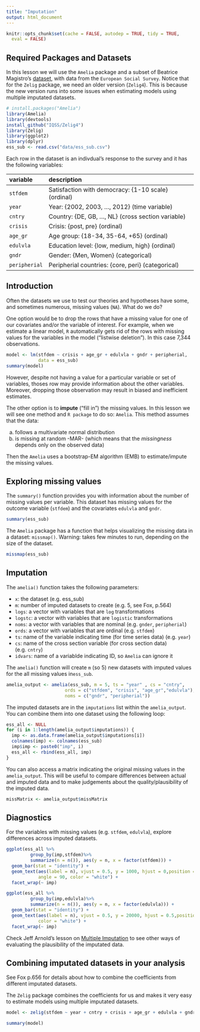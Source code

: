 ```yaml
---
title: "Imputation"
output: html_document
---
```


```r
knitr::opts_chunk$set(cache = FALSE, autodep = TRUE, tidy = TRUE,
  eval = FALSE)
```

## Required Packages and Datasets

In this lesson we will use the `Amelia` package and a subset of Beatrice Magistro's [dataset](https://www.dropbox.com/s/521gqn9neemmsd3/ess_sub.csv?dl=0), with data from the `European Social Survey`. Notice that for the `Zelig` package, we need an older version (`Zelig4`). This is because the new version runs into some issues when estimating models using multiple imputated datasets.

```r
# install.packages("Amelia")
library(Amelia)
library(devtools)
install_github("IQSS/Zelig4")
library(Zelig)
library(ggplot2)
library(dplyr)
ess_sub <- read.csv("data/ess_sub.csv")
```

Each row in the dataset is an indivdual's response to the survey and it has the following variables:

variable       description
-------------- -------------------------------------------------------------------
`stfdem`       Satisfaction with democracy: {1-10 scale} (ordinal)
`year`         Year: {2002, 2003, ..., 2012} (time variable)
`cntry`        Country: {DE, GB, ..., NL} (cross section variable)
`crisis`       Crisis: {post, pre} (ordinal)
`age_gr`       Age group: {18-34, 35-64, +65} (ordinal)
`edulvla`      Education level: {low, medium, high} (ordinal)
`gndr`         Gender: {Men, Women} (categorical)
`peripherial`  Peripherial countries: {core, peri} (categorical)
-------------- -------------------------------------------------------------------

## Introduction
Often the datasets we use to test our theories and hypotheses have some, and sometimes numerous, missing values (`NA`). What do we do?

One option would be to drop the rows that have a missing value for one of our covariates and/or the variable of interest. For example, when we estimate a linear model, `R` automatically gets rid of the rows with missing values for the variables in the model ("listwise deletion"). In this case 7,344 observations. 

```r
model <- lm(stfdem ~ crisis + age_gr + edulvla + gndr + peripherial,
            data = ess_sub)
summary(model)
```


However, despite not having a value for a particular variable or set of variables, thoses row may provide information about the other variables. Moreover, dropping those observation may result in biased and inefficient estimates.

The other option is to **impute** ("fill in") the missing values. In this lesson we will see one method and `R package` to do so: `Amelia`. This method assumes that the data: 

  a. follows a multivariate normal distribution 
  b. is missing at random -MAR- (which means that the *missingness* depends only on the observed data) 

Then the `Amelia` uses a bootstrap-EM algorithm (EMB) to estimate/impute the missing values. 

## Exploring missing values

The `summary()` function provides you with information about the number of missing values per variable. This dataset has missing values for the outcome variable (`stfdem`) and the covariates `edulvla` and `gndr`.

```r
summary(ess_sub)
```

The `Amelia` package has a function that helps visualizing the missing data in a dataset: `missmap()`. Warning: takes few minutes to run, depending on the size of the dataset.

```r
missmap(ess_sub)
```

## Imputation

The `amelia()` function takes the following parameters:

  - `x`: the dataset (e.g. ess_sub)
  - `m`: number of imputed datasets to create (e.g. 5, see Fox, p.564)
  - `logs`: a vector with variables that are `log` transformations
  - `logstc`: a vector with variables that are `logistic` transformations
  - `noms`: a vector with variables that are nominal (e.g. `gnder`, `peripherial`)
  - `ords`: a vector with variables that are ordinal (e.g. `stfdem`)
  - `ts`: name of the variable indicating time (for time series data) (e.g. `year`)
  - `cs`: name of the cross section variable (for cross section data) (e.g. `cntry`)
  - `idvars`: name of a variablde indicating ID, so `Amelia` can ignore it

The `amelia()` function will create `m` (so 5) new datasets with imputed values for the all missing values in`ess_sub`. 

```r
amelia_output <- amelia(ess_sub, m = 5, ts = "year" , cs = "cntry",
                      ords = c("stfdem", "crisis", "age_gr","edulvla"),
                      noms = c("gndr", "peripherial"))
```

The imputed datasets are in the `imputations` list within the `amelia_output`. You can combine them into one dataset using the following loop:

```r
ess_all <- NULL
for (i in 1:length(amelia_output$imputations)) {
  imp <- as.data.frame(amelia_output$imputations[i])
  colnames(imp) <- colnames(ess_sub)
  imp$imp <- paste0("imp", i)
  ess_all <- rbind(ess_all, imp)
}
```

You can also access a matrix indicating the original missing values in the `amelia_output`. This will be useful to compare differences between actual and imputed data and to make judgements about the quality/plausibility of the imputed data.

```r
missMatrix <- amelia_output$missMatrix
```

## Diagnostics

For the variables with missing values (e.g. `stfdem`, `edulvla`), explore differences across imputed datasets.
```r
ggplot(ess_all %>%
         group_by(imp,stfdem)%>%
         summarize(n = n()), aes(y = n, x = factor(stfdem))) +
  geom_bar(stat = "identity") +
  geom_text(aes(label = n), vjust = 0.5, y = 1000, hjust = 0,position = ,
            angle = 90, color = "white") +
  facet_wrap(~ imp)
```

```r
ggplot(ess_all %>%
         group_by(imp,edulvla)%>%
         summarize(n = n()), aes(y = n, x = factor(edulvla))) +
  geom_bar(stat = "identity") +
  geom_text(aes(label = n), vjust = 0.5, y = 20000, hjust = 0.5,position = ,
            color = "white") +
  facet_wrap(~ imp)
```

Check Jeff Arnold's lesson on [Multiple Imputation](https://uw-pols503.github.io/pols_503_sp16/missing_data_imputation.html#models) to see other ways of evaluating the plausibility of the imputated data. 

## Combining imputated datasets in your analysis

See Fox p.656 for details about how to combine the coefficients from different imputated datasets.

The `Zelig` package combines the coefficients for us and makes it very easy to estimate models using multiple imputated datasets.

```r
model <- zelig(stfdem ~ year + cntry + crisis + age_gr + edulvla + gndr + peripherial, data = amelia_output, model = "ls")
```

```r
summary(model)
```






